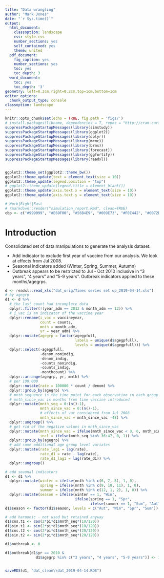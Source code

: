 ```yaml
---
title: "Data wrangling"
author: "Mark Jones"
date: "`r Sys.time()`"
output:
  html_document:
    classoption: landscape
    css: style.css
    number_sections: yes
    self_contained: yes
    theme: united
  pdf_document:
    fig_caption: yes
    number_sections: yes
    toc: yes
    toc_depth: 3
  word_document:
    toc: yes
    toc_depth: '3'
geometry: left=0.2cm,right=0.2cm,top=1cm,bottom=1cm
editor_options:
  chunk_output_type: console
classoption: landscape
---
```


<!--    toc: yes
    toc_float: true -->

<style type="text/css">
.main-container {
  max-width: 1800px;
  margin-left: auto;
  margin-right: auto;
}
</style>

```r
knitr::opts_chunk$set(echo = TRUE, fig.path = 'figs/')
# install.packages(libname, dependencies = T, repos = "http://cran.curtin.edu.au")
suppressPackageStartupMessages(library(simstudy))
suppressPackageStartupMessages(library(ggplot2))
suppressPackageStartupMessages(library(dplyr))
suppressPackageStartupMessages(library(mcmc))
suppressPackageStartupMessages(library(brms))
suppressPackageStartupMessages(library(forecast))
suppressPackageStartupMessages(library(ggfortify))
suppressPackageStartupMessages(library(readxl))


ggplot2::theme_set(ggplot2::theme_bw())
ggplot2::theme_update(text = element_text(size = 10))
ggplot2::theme_update(legend.position = "top")
# ggplot2::theme_update(legend.title = element_blank())
ggplot2::theme_update(axis.text.x = element_text(size = 10))
ggplot2::theme_update(axis.text.y = element_text(size = 10))

# Work|Right|Fast
# rmarkdown::render("simulation_report.Rmd", clean=TRUE)
cbp <- c("#999999", "#E69F00", "#56B4E9", "#009E73", "#F0E442", "#0072B2", "#D55E00", "#CC79A7")


```

# Introduction

Consolidated set of data manipulations to generate the analysis dataset.

+ Add indicator to exclude first year of vaccine from our analysis. We look at effects from Jul 2008.
+ Seasonal indicators added (Winter, Spring, Summer, Autumn)
+ Outbreak appears to be restricted to Jul - Oct 2010 inclusive in "3 years", "4 years" and "5-9 years". Outbreak indicators applied to these months/agegrps.


```r
d <- readxl::read_xls("dat_orig/Times series set up_2019-04-14.xls")
# by agegrp
d1 <- d %>% 
  # the last count had incomplete data
  dplyr::filter(!(year_adm == 2012 & month_adm == 12)) %>%
  # i_vac is an indicator of the vaccine year
  dplyr::rename(i_vac = vaccineyear,
                count = counts,
                mnth = month_adm,
                yr = year_adm) %>%
  dplyr::mutate(agegrp = factor(agegpfull, 
                                labels = unique(d$agegpfull),
                                levels = unique(d$agegpfull))) %>%
  dplyr::select(-agegpfull, 
                -denom_nonindig,
                -denom_indig,
                -counts_nonindig,
                -counts_indig,
                -monthcount) %>%
  dplyr::arrange(agegrp, yr, mnth) %>%
  # per 100,000
  dplyr::mutate(rate = 100000 * count / denom) %>%
  dplyr::group_by(agegrp) %>%
  # mnth_sequence is the time point for each observation in each group
  # mnth_since_vac is months from time vaccine introduced
  dplyr::mutate(mnth_seq = 0:(n()-1),
                mnth_since_vac = 0:(n()-1), 
                # effects of vac considered from Jul 2008
                mnth_since_vac = mnth_since_vac -48) %>%
  dplyr::ungroup() %>%
  # get rid of the negative values in mnth_since_vac
  dplyr::mutate(mnth_since_vac = ifelse(mnth_since_vac < 0, 0, mnth_since_vac),
                incl = ifelse(mnth_seq %in% 36:47, 0, 1)) %>%
  dplyr::group_by(agegrp) %>%
  # add some additional age group level variates
  dplyr::mutate(rate_lag1 = lag(rate),
                rate_d1 = rate - lag(rate),
                rate_d1_lag1 = lag(rate_d1)) %>%
  dplyr::ungroup()

# add seaonal indicators
d1 <- d1 %>%
  dplyr::mutate(winter = ifelse(mnth %in% c(6, 7, 8), 1, 0),
                spring = ifelse(mnth %in% c(9, 10, 11), 1, 0),
                summer = ifelse(mnth %in% c(12, 1, 2), 1, 0)) %>%
  dplyr::mutate(season = ifelse(winter == 1, "Win", 
                                ifelse(spring == 1, "Spr", 
                                       ifelse(summer == 1, "Sum", "Aut"))))
d1$season <- factor(d1$season, levels = c("Aut", "Win", "Spr", "Sum"))

# add harmonic - not used but retained anyway
d1$cos.t1 <- cos(2*pi*d1$mnth_seq*(10/120))
d1$sin.t1 <- sin(2*pi*d1$mnth_seq*(10/120))
d1$cos.t2 <- cos(2*pi*d1$mnth_seq*(20/120))
d1$sin.t2 <- sin(2*pi*d1$mnth_seq*(20/120))

d1$outbreak <- 0

d1$outbreak[d1$yr == 2010 & 
              d1$agegrp %in% c("3 years", "4 years", "5-9 years")] <- 1


saveRDS(d1, "dat_clean\\dat_2019-04-14.RDS")

```




